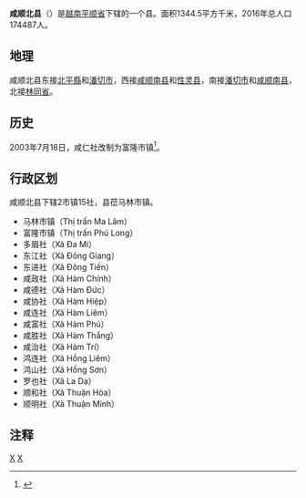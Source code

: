 {{Infobox Settlement
|name                   = 咸顺北县
|settlement_type        = 县
|official_name          = 
|other_name             = 
|native_name            = {{lang|vi|Huyện Hàm Thuận Bắc}}
|nickname               = 
|motto                  = 
|image_skyline          = 
|imagesize              = 
|image_caption          = 
|image_flag             = 
|flag_size              = 
|image_seal             = 
|seal_size              = 
|image_shield           = 
|shield_size            = 
|image_blank_emblem     = 
|blank_emblem_size      = 
|image_map              = {{Infobox mapframe|frame-width=250|zoom=10}}
|mapsize                = 
|map_caption            = 
|image_map1             = 
|mapsize1               = 
|map_caption1           = 
|pushpin_map            = Vietnam
|pushpin_label_position = bottom
|pushpin_map_caption    = 
|pushpin_map1           = 
|pushpin_label_position1= 
|pushpin_map_caption1   = 
|subdivision_type       = 国家
|subdivision_name       = {{flag|Vietnam}}
|subdivision_type1      = [[越南行政区划|省]]
|subdivision_name1      = [[平顺省|平顺省]]
|subdivision_type2      = 行政区划
|subdivision_name2      = 2市镇15社
|subdivision_type3      = 
|subdivision_name3      = 
|seat_type              = 县莅
|seat                   = {{link-vi|马林市镇|Ma Lâm}}
|government_type        = 
|leader_title           = 
|leader_name            = 
|leader_title1          = 
|leader_name1           = 
|established_title      = 
|established_date       = 
|area_magnitude         = 
|unit_pref              = 
|area_footnotes         = 
|area_total_km2         = 1344.5
|area_land_km2          = 
|area_water_km2         = 
|area_water_percent     = 
|area_urban_km2         = 
|area_metro_km2         = 
|population_as_of       = 2016年
|population_footnotes   = 
|population_note        = 
|population_total       = 174487
|population_density_km2 = auto
|population_metro             = 
|population_density_metro_km2 = 
|population_urban             = 
|population_density_urban_km2 = 
|timezone               = [[越南标准时间|越南标准时间]]
|utc_offset             = +7
|elevation_footnotes    = 
|elevation_m            = 
|coor_type              = 
|coordinates            = 
|postal_code_type       = 
|postal_code            = 
|area_code              = 
|website                = [http://hamthuanbac.binhthuan.gov.vn 咸顺北县电子信息门户网站]
|footnotes              = 
}}
'''咸顺北县'''（{{vie|v='''Huyện Hàm Thuận Bắc'''|hn=縣咸順北}}）是[[越南|越南]][[平顺省|平顺省]]下辖的一个县。面积1344.5平方千米，2016年总人口174487人。

==地理==
咸顺北县东接[[北平縣|北平縣]]和[[潘切市|潘切市]]，西接[[咸顺南县|咸顺南县]]和[[性灵县|性灵县]]，南接[[潘切市|潘切市]]和[[咸顺南县|咸顺南县]]，北接[[林同省|林同省]]。

==历史==
2003年7月18日，咸仁社改制为富隆市镇<ref>{{Cite web |url=https://thuvienphapluat.vn/van-ban/Bo-may-hanh-chinh/Nghi-dinh-84-2003-ND-CP-dieu-chinh-dia-gioi-hanh-chinh-de-thanh-lap-xa-thi-tran-thuoc-huyen-Tuy-Phong-Bac-Binh-va-Ham-Thuan-Bac-tinh-Binh-Thuan-51628.aspx |title=Nghị định 84/2003/NĐ-CP về việc điều chỉnh địa giới hành chính để thành lập xã, thị trấn thuộc các huyện Tuy Phong, Bắc Bình và Hàm Thuận Bắc, tỉnh Bình Thuận |accessdate=2020-04-29 |archive-date=2019-07-03 |archive-url=https://web.archive.org/web/20190703140107/https://thuvienphapluat.vn/van-ban/Bo-may-hanh-chinh/Nghi-dinh-84-2003-ND-CP-dieu-chinh-dia-gioi-hanh-chinh-de-thanh-lap-xa-thi-tran-thuoc-huyen-Tuy-Phong-Bac-Binh-va-Ham-Thuan-Bac-tinh-Binh-Thuan-51628.aspx |dead-url=no }}</ref>。

==行政区划==
咸顺北县下辖2市镇15社，县莅马林市镇。
*马林市镇（Thị trấn Ma Lâm）
*富隆市镇（Thị trấn Phú Long）
*多眉社（Xã Đa Mi）
*东江社（Xã Đông Giang）
*东进社（Xã Đông Tiến）
*咸政社（Xã Hàm Chính）
*咸德社（Xã Hàm Đức）
*咸协社（Xã Hàm Hiệp）
*咸连社（Xã Hàm Liêm）
*咸富社（Xã Hàm Phú）
*咸胜社（Xã Hàm Thắng）
*咸治社（Xã Hàm Trí）
*鸿连社（Xã Hồng Liêm）
*鸿山社（Xã Hồng Sơn）
*罗也社（Xã La Dạ）
*顺和社（Xã Thuận Hòa）
*顺明社（Xã Thuận Minh）

==注释==
{{reflist}}
{{平顺省行政区划}}
{{越南南中部之县市镇区域划分}}

[[Category:平顺省|X]]
[[Category:越南县份|X]]